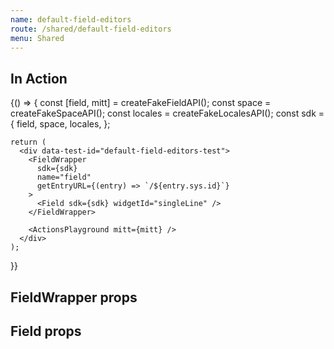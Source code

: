 ```yaml
---
name: default-field-editors
route: /shared/default-field-editors
menu: Shared
---
```



<Readme />



## In Action

<Playground>
  {() => {
    const [field, mitt] = createFakeFieldAPI();
    const space = createFakeSpaceAPI();
    const locales = createFakeLocalesAPI();
    const sdk = {
      field,
      space,
      locales,
    };

    return (
      <div data-test-id="default-field-editors-test">
        <FieldWrapper
          sdk={sdk}
          name="field"
          getEntryURL={(entry) => `/${entry.sys.id}`}
        >
          <Field sdk={sdk} widgetId="singleLine" />
        </FieldWrapper>

        <ActionsPlayground mitt={mitt} />
      </div>
    );
}}
</Playground>


## FieldWrapper props

<Props of={FieldWrapper} />

## Field props

<Props of={Field} />

